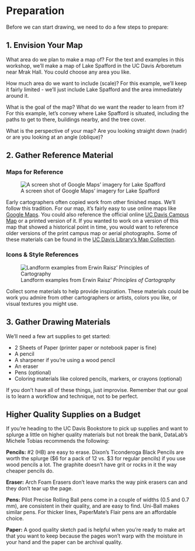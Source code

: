 # Preparation

Before we can start drawing, we need to do a few steps to prepare:

## 1. Envision Your Map

What area do we plan to make a map of?  For the text and examples in this workshop, we'll make a map of Lake Spafford in the UC Davis Arboretum near Mrak Hall. You could choose any area you like.

How much area do we want to include (scale)? For this example, we'll keep it fairly limited - we'll just include Lake Spafford and the area immediately around it.

What is the goal of the map? What do we want the reader to learn from it? For this example, let's convey where Lake Spafford is situated, including the paths to get to there, buildings nearby, and the tree cover.

What is the perspective of your map? Are you looking straight down (nadir) or are you looking at an angle (oblique)?



## 2. Gather Reference Material

### Maps for Reference

![A screen shot of Google Maps' imagery for Lake Spafford](/images/reference_material_google_maps.png){fig-align="left"}

Early cartographers often copied work from other finished maps.  We'll follow this tradition. For our map, it's fairly easy to use online maps like [Google Maps](https://maps.google.com/). You could also reference the official online [UC Davis Campus Map](https://campusmap.ucdavis.edu/) or a printed version of it.  If you wanted to work on a version of this map that showed a historical point in time, you would want to reference older versions of the print campus map or aerial photographs. Some of these materials can be found in the [UC Davis Library's Map Collection](https://library.ucdavis.edu/archives-and-special-collections/our-collections/map-collection/).

### Icons & Style References

![Landform examples from Erwin Raisz' *Principles of Cartography*](/images/landforms_raisz.jpg){fig-align="left"}

Collect some materials to help provide inspiration. These materials could be work you admire from other cartographers or artists, colors you like, or visual textures you might use.



## 3. Gather Drawing Materials

We'll need a few art supplies to get started:

 * 2 Sheets of Paper (printer paper or notebook paper is fine)
 * A pencil
 * A sharpener if you're using a wood pencil
 * An eraser
 * Pens (optional)
 * Coloring materials like colored pencils, markers, or crayons (optional)
 
If you don't have all of these things, just improvise. Remember that our goal is to learn a workflow and technique, not to be perfect.

:::{.callout-note}
## Higher Quality Supplies on a Budget

If you're heading to the UC Davis Bookstore to pick up supplies and want to splurge a little on higher quality materials but not break the bank, DataLab's Michele Tobias recommends the following:

**Pencils:** #2 (HB) are easy to erase. Dixon's Ticonderoga Black Pencils are worth the splurge ($6 for a pack of 12 vs. $3 for regular pencils) if you use wood pencils a lot. The graphite doesn't have grit or rocks in it the way cheaper pencils do.

**Eraser:** Arch Foam Erasers don't leave marks the way pink erasers can and they don't tear up the page.

**Pens:** Pilot Precise Rolling Ball pens come in a couple of widths (0.5 and 0.7 mm), are consistent in their quality, and are easy to find. Uni-Ball makes similar pens. For thicker lines, PaperMate's Flair pens are an affordable choice.

**Paper:** A good quality sketch pad is helpful when you're ready to make art that you want to keep because the pages won't warp with the moisture in your hand and the paper can be archival quality.

:::